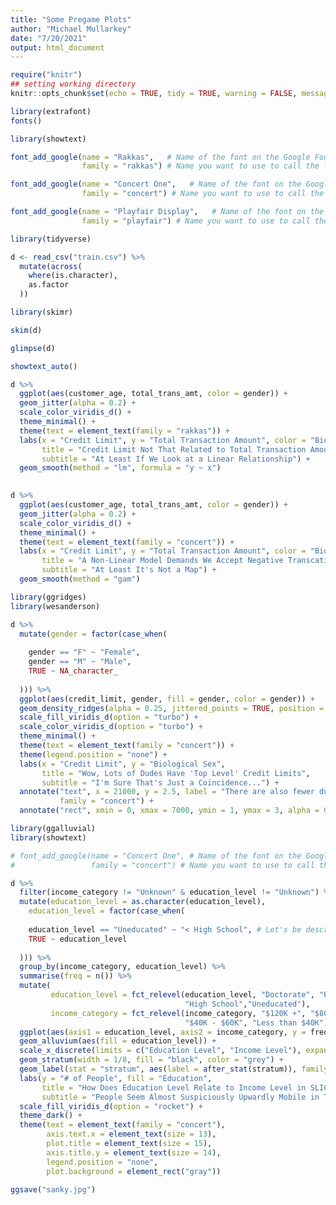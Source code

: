 ```yaml
---
title: "Some Pregame Plots"
author: "Michael Mullarkey"
date: "7/20/2021"
output: html_document
---
```


```r
require("knitr")
## setting working directory
knitr::opts_chunk$set(echo = TRUE, tidy = TRUE, warning = FALSE, message = FALSE, include = FALSE)
```

```r

library(extrafont)
fonts()

library(showtext)

font_add_google(name = "Rakkas",   # Name of the font on the Google Fonts site
                family = "rakkas") # Name you want to use to call the font

font_add_google(name = "Concert One",   # Name of the font on the Google Fonts site
                family = "concert") # Name you want to use to call the font

font_add_google(name = "Playfair Display",   # Name of the font on the Google Fonts site
                family = "playfair") # Name you want to use to call the font


```


```r

library(tidyverse)

d <- read_csv("train.csv") %>% 
  mutate(across(
    where(is.character),
    as.factor
  ))

```

```r
library(skimr)

skim(d)

```

```r

glimpse(d)

```
```r

showtext_auto()

d %>% 
  ggplot(aes(customer_age, total_trans_amt, color = gender)) + 
  geom_jitter(alpha = 0.2) +
  scale_color_viridis_d() +
  theme_minimal() +
  theme(text = element_text(family = "rakkas")) +
  labs(x = "Credit Limit", y = "Total Transaction Amount", color = "Biological Sex",
       title = "Credit Limit Not That Related to Total Transaction Amount",
       subtitle = "At Least If We Look at a Linear Relationship") +
  geom_smooth(method = "lm", formula = "y ~ x")
  

```
```r

d %>% 
  ggplot(aes(customer_age, total_trans_amt, color = gender)) + 
  geom_jitter(alpha = 0.2) +
  scale_color_viridis_d() +
  theme_minimal() +
  theme(text = element_text(family = "concert")) +
  labs(x = "Credit Limit", y = "Total Transaction Amount", color = "Biological Sex",
       title = "A Non-Linear Model Demands We Accept Negative Transcation Amounts",
       subtitle = "At Least It's Not a Map") +
  geom_smooth(method = "gam")

```
```r

library(ggridges)
library(wesanderson)

d %>% 
  mutate(gender = factor(case_when(
    
    gender == "F" ~ "Female",
    gender == "M" ~ "Male",
    TRUE ~ NA_character_
    
  ))) %>% 
  ggplot(aes(credit_limit, gender, fill = gender, color = gender)) +
  geom_density_ridges(alpha = 0.25, jittered_points = TRUE, position = "raincloud") +
  scale_fill_viridis_d(option = "turbo") +
  scale_color_viridis_d(option = "turbo") +
  theme_minimal() +
  theme(text = element_text(family = "concert")) +
  theme(legend.position = "none") +
  labs(x = "Credit Limit", y = "Biological Sex",
       title = "Wow, Lots of Dudes Have 'Top Level' Credit Limits",
       subtitle = "I'm Sure That's Just a Coincidence...") +
  annotate("text", x = 21000, y = 2.5, label = "There are also fewer dudes at the low end of credit limit",
           family = "concert") +
  annotate("rect", xmin = 0, xmax = 7000, ymin = 1, ymax = 3, alpha = 0.2)

```
```r

library(ggalluvial)
library(showtext)

# font_add_google(name = "Concert One", # Name of the font on the Google Fonts site
#                 family = "concert") # Name you want to use to call the font

d %>% 
  filter(income_category != "Unknown" & education_level != "Unknown") %>% # Essentially missing data + clutters the plot
  mutate(education_level = as.character(education_level),
    education_level = factor(case_when(
    
    education_level == "Uneducated" ~ "< High School", # Let's be descriptive instead of pejorative here
    TRUE ~ education_level
    
  ))) %>% 
  group_by(income_category, education_level) %>% 
  summarise(freq = n()) %>% 
  mutate(
         education_level = fct_relevel(education_level, "Doctorate", "Post-Graduate", "Graduate", "College",
                                       "High School","Uneducated"),
         income_category = fct_relevel(income_category, "$120K +", "$80K - $120K", "$60K - $80K",
                                       "$40K - $60K", "Less than $40K")) %>% 
  ggplot(aes(axis1 = education_level, axis2 = income_category, y = freq)) +
  geom_alluvium(aes(fill = education_level)) + 
  scale_x_discrete(limits = c("Education Level", "Income Level"), expand = c(.05, .05)) +
  geom_stratum(width = 1/8, fill = "black", color = "grey") +
  geom_label(stat = "stratum", aes(label = after_stat(stratum)), family = "concert") +
  labs(y = "# of People", fill = "Education",
       title = "How Does Education Level Relate to Income Level in SLICED EP 07 Data?",
       subtitle = "People Seem Almost Suspiciously Upwardly Mobile in This Data (Good for them! And also...)") +
  scale_fill_viridis_d(option = "rocket") +
  theme_dark() +
  theme(text = element_text(family = "concert"),
        axis.text.x = element_text(size = 13),
        plot.title = element_text(size = 15),
        axis.title.y = element_text(size = 14),
        legend.position = "none",
        plot.background = element_rect("gray"))

ggsave("sanky.jpg")

```

